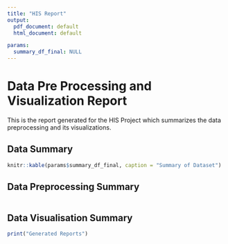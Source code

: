 ```yaml
---
title: "HIS Report"
output:
  pdf_document: default
  html_document: default

params:
  summary_df_final: NULL
---
```

# Data Pre Processing and Visualization Report 
This is the report generated for the HIS Project which summarizes the data preprocessing and its visualizations.

## Data Summary

```r
knitr::kable(params$summary_df_final, caption = "Summary of Dataset")

```

## Data Preprocessing Summary

```r


```

## Data Visualisation Summary


```r
print("Generated Reports")
```

